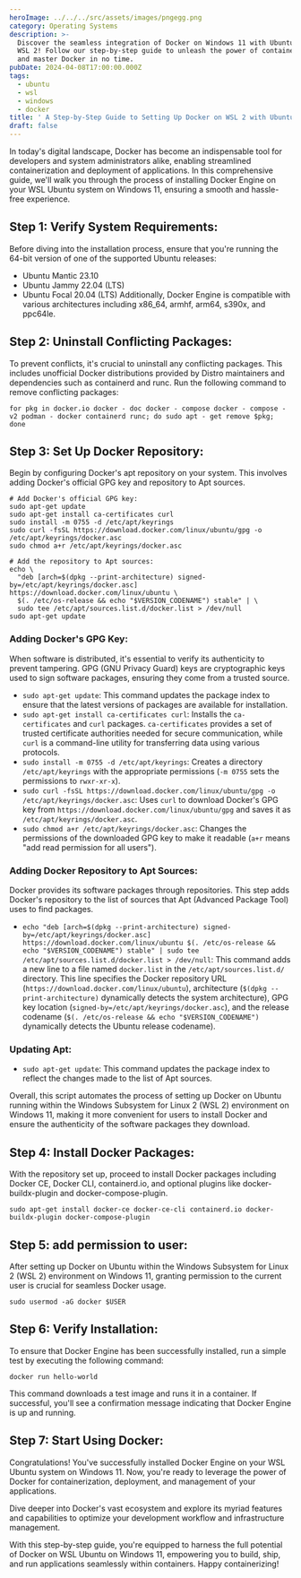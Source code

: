 ```yaml
---
heroImage: ../../../src/assets/images/pngegg.png
category: Operating Systems
description: >-
  Discover the seamless integration of Docker on Windows 11 with Ubuntu through
  WSL 2! Follow our step-by-step guide to unleash the power of containerization
  and master Docker in no time.
pubDate: 2024-04-08T17:00:00.000Z
tags:
  - ubuntu
  - wsl
  - windows
  - docker
title: ' A Step-by-Step Guide to Setting Up Docker on WSL 2 with Ubuntu on Windows 11'
draft: false
---
```


In today's digital landscape, Docker has become an indispensable tool for developers and system administrators alike, enabling streamlined containerization and deployment of applications. In this comprehensive guide, we'll walk you through the process of installing Docker Engine on your WSL Ubuntu system on Windows 11, ensuring a smooth and hassle-free experience.

## Step 1: Verify System Requirements:

Before diving into the installation process, ensure that you're running the 64-bit version of one of the supported Ubuntu releases:

* Ubuntu Mantic 23.10
* Ubuntu Jammy 22.04 (LTS)
* Ubuntu Focal 20.04 (LTS)
  Additionally, Docker Engine is compatible with various architectures including x86\_64, armhf, arm64, s390x, and ppc64le.

## Step 2: Uninstall Conflicting Packages:

To prevent conflicts, it's crucial to uninstall any conflicting packages. This includes unofficial Docker distributions provided by Distro maintainers and dependencies such as containerd and runc.
Run the following command to remove conflicting packages:

```shell
for pkg in docker.io docker - doc docker - compose docker - compose - v2 podman - docker containerd runc; do sudo apt - get remove $pkg; done

```

## Step 3:  Set Up Docker Repository:

Begin by configuring Docker's apt repository on your system. This involves adding Docker's official GPG key and repository to Apt sources.

```shell
# Add Docker's official GPG key:
sudo apt-get update
sudo apt-get install ca-certificates curl
sudo install -m 0755 -d /etc/apt/keyrings
sudo curl -fsSL https://download.docker.com/linux/ubuntu/gpg -o /etc/apt/keyrings/docker.asc
sudo chmod a+r /etc/apt/keyrings/docker.asc

# Add the repository to Apt sources:
echo \
  "deb [arch=$(dpkg --print-architecture) signed-by=/etc/apt/keyrings/docker.asc] https://download.docker.com/linux/ubuntu \
  $(. /etc/os-release && echo "$VERSION_CODENAME") stable" | \
  sudo tee /etc/apt/sources.list.d/docker.list > /dev/null
sudo apt-get update
```

### Adding Docker's GPG Key:

When software is distributed, it's essential to verify its authenticity to prevent tampering. GPG (GNU Privacy Guard) keys are cryptographic keys used to sign software packages, ensuring they come from a trusted source.

* `sudo apt-get update`: This command updates the package index to ensure that the latest versions of packages are available for installation.
* `sudo apt-get install ca-certificates curl`: Installs the `ca-certificates` and `curl` packages. `ca-certificates` provides a set of trusted certificate authorities needed for secure communication, while `curl` is a command-line utility for transferring data using various protocols.
* `sudo install -m 0755 -d /etc/apt/keyrings`: Creates a directory `/etc/apt/keyrings` with the appropriate permissions (`-m 0755` sets the permissions to `rwxr-xr-x`).
* `sudo curl -fsSL https://download.docker.com/linux/ubuntu/gpg -o /etc/apt/keyrings/docker.asc`: Uses `curl` to download Docker's GPG key from `https://download.docker.com/linux/ubuntu/gpg` and saves it as `/etc/apt/keyrings/docker.asc`.
* `sudo chmod a+r /etc/apt/keyrings/docker.asc`: Changes the permissions of the downloaded GPG key to make it readable (`a+r` means "add read permission for all users").

### Adding Docker Repository to Apt Sources:

Docker provides its software packages through repositories. This step adds Docker's repository to the list of sources that Apt (Advanced Package Tool) uses to find packages.

* `echo "deb [arch=$(dpkg --print-architecture) signed-by=/etc/apt/keyrings/docker.asc] https://download.docker.com/linux/ubuntu $(. /etc/os-release && echo "$VERSION_CODENAME") stable" | sudo tee /etc/apt/sources.list.d/docker.list > /dev/null`: This command adds a new line to a file named `docker.list` in the `/etc/apt/sources.list.d/` directory. This line specifies the Docker repository URL (`https://download.docker.com/linux/ubuntu`), architecture (`$(dpkg --print-architecture)` dynamically detects the system architecture), GPG key location (`signed-by=/etc/apt/keyrings/docker.asc`), and the release codename (`$(. /etc/os-release && echo "$VERSION_CODENAME")` dynamically detects the Ubuntu release codename).

### Updating Apt:

* `sudo apt-get update`: This command updates the package index to reflect the changes made to the list of Apt sources.

Overall, this script automates the process of setting up Docker on Ubuntu running within the Windows Subsystem for Linux 2 (WSL 2) environment on Windows 11, making it more convenient for users to install Docker and ensure the authenticity of the software packages they download.

## Step 4: Install Docker Packages:

With the repository set up, proceed to install Docker packages including Docker CE, Docker CLI, containerd.io, and optional plugins like docker-buildx-plugin and docker-compose-plugin.

```shell
sudo apt-get install docker-ce docker-ce-cli containerd.io docker-buildx-plugin docker-compose-plugin
```

## Step 5: add permission to user:

After setting up Docker on Ubuntu within the Windows Subsystem for Linux 2 (WSL 2) environment on Windows 11, granting permission to the current user is crucial for seamless Docker usage.

```shell
sudo usermod -aG docker $USER
```

## Step 6: Verify Installation:

To ensure that Docker Engine has been successfully installed, run a simple test by executing the following command:

```shell
docker run hello-world
```

This command downloads a test image and runs it in a container. If successful, you'll see a confirmation message indicating that Docker Engine is up and running.

## Step 7: Start Using Docker:

Congratulations! You've successfully installed Docker Engine on your WSL Ubuntu system on Windows 11. Now, you're ready to leverage the power of Docker for containerization, deployment, and management of your applications.

Dive deeper into Docker's vast ecosystem and explore its myriad features and capabilities to optimize your development workflow and infrastructure management.

With this step-by-step guide, you're equipped to harness the full potential of Docker on WSL Ubuntu on Windows 11, empowering you to build, ship, and run applications seamlessly within containers. Happy containerizing!
